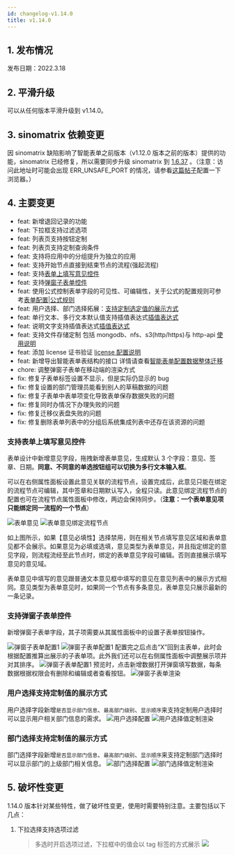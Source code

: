 ```yaml
---
id: changelog-v1.14.0
title: v1.14.0
---
```



## 1. 发布情况

发布日期：2022.3.18

<BundleList version="1.14.0" frontend="1.14.0" backend="1.14.0" font="1.13.0" />

## 2. 平滑升级

可以从任何版本平滑升级到 v1.14.0。

## 3. sinomatrix 依赖变更

因 sinomatrix 缺陷影响了智能表单之前版本（v1.12.0 版本之前的版本）提供的功能，sinomatrix 已经修复，所以需要同步升级 sinomatrix 到 [1.6.37](http://47.93.34.153:10080/sino-matrix/sino-matrix/blob/master/CHANGELOG.md) 。（注意：访问此地址时可能会出现 ERR_UNSAFE_PORT 的情况，请参看[这篇帖子](https://blog.csdn.net/kjcxmx/article/details/118122483)配置一下浏览器。）

## 4. 主要变更

- feat: 新增退回记录的功能
- feat: 下拉框支持过滤选项
- feat: 列表页支持按钮定制
- feat: 列表页支持定制查询条件
- feat: 支持将应用中的分组提升为独立的应用
- feat: 支持开始节点直接到结束节点的流程(强起流程)
- feat: 支持[表单上填写意见控件](#支持表单上填写意见控件)
- feat: 支持[弹窗子表单控件](#支持弹窗子表单控件)
- feat: 使用公式控制表单字段的可见性、可编辑性，关于公式的配置规则可参考[表单配置|公式规则](../expression-rules)
- feat: 用户选择、部门选择拓展：[支持定制选定值的展示方式](#用户选择支持定制值的展示方式)
- feat: 单行文本、多行文本默认值支持插值表达式[插值表达式](../interpolation-expression)
- feat: 说明文字支持插值表达式[插值表达式](../interpolation-expression)
- feat: 支持文件存储定制 包括 mongodb、nfs、s3(http/https)与 http-api [使用说明](../config-file-store)
- feat: 添加 license 证书验证 [license 配置说明](../config-license)
- feat: 新增导出智能表单表结构的接口 详情请查看[智能表单配置数据整体迁移](../sinofrom-sinomatrix-import-export)
- chore: 调整弹窗子表单在移动端的渲染方式
- fix: 修复子表单标签设置不显示，但是实际仍显示的 bug
- fix: 修复设置的部门管理员能看到别人的草稿数据的问题
- fix: 修复子表单中表单项变化导致表单保存数据失败的问题
- fix: 修复同时办情况下办理失败的问题
- fix: 修复迁移仪表盘失败的问题
- fix: 修复删除表单列表中的分组后系统集成列表中还存在该资源的问题

### 支持表单上填写意见控件

表单设计中新增意见字段，拖拽新增表单意见，生成默认 3 个字段：意见、签章、日期。<strong>同意、不同意的单选按钮组可以切换为多行文本输入框</strong>。

可以在右侧属性面板设置此意见关联的流程节点，设置完成后，此意见只能在绑定的流程节点可编辑，其中签章和日期默认写入，全程只读。此意见绑定流程节点的配置也可在流程节点属性面板中修改，两边会保持同步。（<strong>注意：一个表单意见项只能绑定同一流程的一个节点</strong>）

![表单意见](./assets/changelog-v1.14.0/form-idea.png)
![表单意见绑定流程节点](./assets/changelog-v1.14.0/form-idea-config.png)

如上图所示，如果【意见必填性】选择禁用，则在相关节点填写意见区域和表单意见都不会展示。如果意见为必填或选填，意见类型为表单意见，并且指定绑定的意见字段，则流程流经至此节点时，绑定的表单意见字段可编辑。否则直接展示填写意见的意见域。

表单意见中填写的意见跟普通文本意见框中填写的意见在意见列表中的展示方式相同。意见类型为表单意见时，如果同一个节点有多条意见，表单意见只展示最新的一条记录。

### 支持弹窗子表单控件

新增弹窗子表单字段，其子项需要从其属性面板中的设置子表单按钮操作。

![弹窗子表单配置1](./assets/changelog-v1.14.0/modal-subform-config1.png)
![弹窗子表单配置1](./assets/changelog-v1.14.0/modal-subform-config2.png)
配置完之后点击“X”回到主表单，此时会根据配置推算出展示的子表单项。此外我们还可以在右侧属性面板中调整展示项并对其排序。
![弹窗子表单配置1](./assets/changelog-v1.14.0/modal-subform-config3.png)
预览时，点击新增数据打开弹窗填写数据，每条数据根据权限会有删除和编辑或者查看按钮。
![弹窗子表单渲染](./assets/changelog-v1.14.0/modal-subform-renderer.png)

### 用户选择支持定制值的展示方式

用户选择字段新增`是否显示部门信息`、`最高部门级别`、`显示顺序`来支持定制用户选择时可以显示用户相关部门信息的需求。
![用户选择配置](assets/changelog-v1.14.0/user-select-config.png)
![用户选择值定制渲染](assets/changelog-v1.14.0/user-select-renderer.png)

### 部门选择支持定制值的展示方式

部门选择字段新增`是否显示部门信息`、`最高部门级别`、`显示顺序`来支持定制部门选择时可以显示部门的上级部门相关信息。
![部门选择配置](assets/changelog-v1.14.0/dept-select-config.png)
![部门选择值定制渲染](assets/changelog-v1.14.0/dept-select-renderer.png)

## 5. 破坏性变更

1.14.0 版本针对某些特性，做了破坏性变更，使用时需要特别注意。主要包括以下几点：

1. 下拉选择支持选项过滤
   > 多选时开启选项过滤，下拉框中的值会以 tag 标签的方式展示
   > ![](assets/changelog-v1.14.0/option-filter-select.png)
